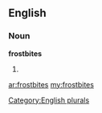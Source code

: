 ==English==

===Noun===
'''frostbites'''

# {{plural of|[[frostbite]]}}

[[Category:English plurals]]

[[ar:frostbites]]
[[my:frostbites]]